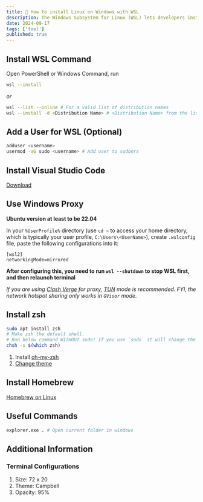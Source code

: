 ```yaml
---
title: 🐧 How to install Linux on Windows with WSL
description: The Windows Subsystem for Linux (WSL) lets developers install a Linux distribution (such as Ubuntu, OpenSUSE, Kali, Debian, Arch Linux, etc) and use Linux applications, utilities, and Bash command-line tools directly on Windows, unmodified, without the overhead of a traditional virtual machine or dualboot setup.
date: 2024-09-17
tags: ['tool']
published: true
---
```


## Install WSL Command

Open PowerShell or Windows Command, run

```sh
wsl --install
```

_or_

```sh
wsl --list --online # For a valid list of distribution names
wsl --install -d <Distribution Name> # <Distribution Name> from the list got by upper command
```

## Add a User for WSL (Optional)

```sh
adduser <username>
usermod -aG sudo <username> # Add user to sudoers
```

## Install Visual Studio Code

[Download](https://code.visualstudio.com/)

## Use Windows Proxy

**Ubuntu version at least to be 22.04**

In your `%UserProfile%` directory (use `cd ~` to access your home directory, which is typically your user profile, `C:\Users\<UserName>`), create `.wslconfig` file, paste the following configurations into it:

```
[wsl2]
networkingMode=mirrored
```

**After configuring this, you need to run `wsl --shutdown` to stop WSL first, and then relaunch terminal**

_If you are using [Clash Verge](https://github.com/clash-verge-rev/clash-verge-rev) for proxy, [TUN](https://wiki.metacubex.one/en/config/inbound/tun/) mode is recommended. FYI, the network hotspot sharing only works in `GVisor` mode._

## Install zsh

```sh
sudo apt install zsh
# Make zsh the default shell.
# Run below command WITHOUT sudo! If you use `sudo` it will change the shell not for your working user but for root
chsh -s $(which zsh)
```

1. Install [oh-my-zsh](https://ohmyz.sh/)
1. [Change theme](/blog/tools#oh-my-zsh)

## Install Homebrew

[Homebrew on Linux](https://docs.brew.sh/Homebrew-on-Linux#install)

## Useful Commands

```sh
explorer.exe . # Open current folder in windows
```

## Additional Information

### Terminal Configurations

1. Size: 72 x 20
1. Theme: Campbell
1. Opacity: 95%

